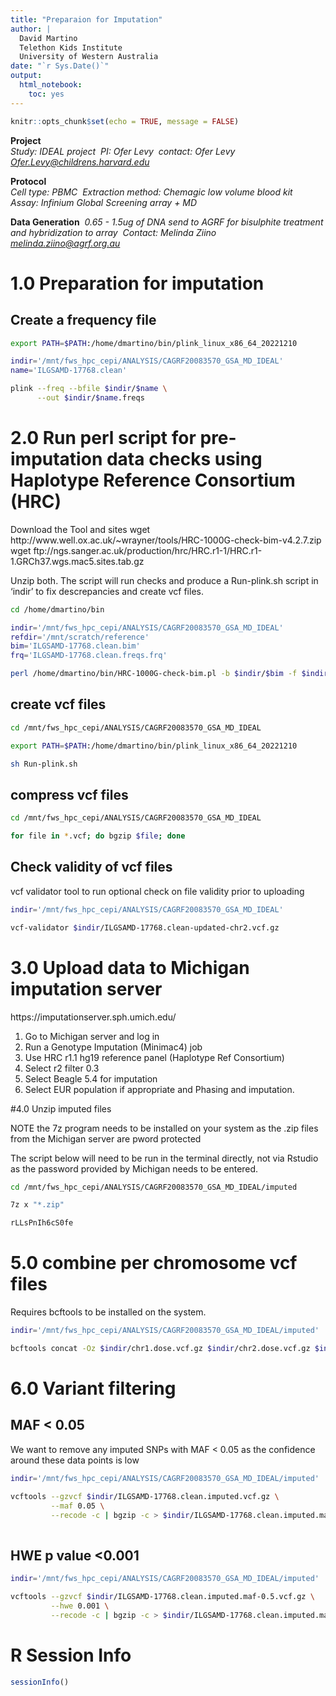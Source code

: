```yaml
---
title: "Preparaion for Imputation"
author: |
  David Martino  
  Telethon Kids Institute  
  University of Western Australia
date: "`r Sys.Date()`"
output:
  html_notebook:
    toc: yes
---
```


```r
knitr::opts_chunk$set(echo = TRUE, message = FALSE)
```

**Project**\
*Study: IDEAL project*\  
*PI: Ofer Levy*\  
*contact: Ofer Levy <Ofer.Levy@childrens.harvard.edu>*\   

**Protocol**\
*Cell type: PBMC*\  
*Extraction method: Chemagic low volume blood kit*\  
*Assay: Infinium Global Screening array + MD*\  

**Data Generation**\  
*0.65 - 1.5ug of DNA send to AGRF for bisulphite treatment and hybridization to array*\  
*Contact: Melinda Ziino <melinda.ziino@agrf.org.au>*\  


# 1.0 Preparation for imputation

## Create a frequency file
```bash
export PATH=$PATH:/home/dmartino/bin/plink_linux_x86_64_20221210

indir='/mnt/fws_hpc_cepi/ANALYSIS/CAGRF20083570_GSA_MD_IDEAL'
name='ILGSAMD-17768.clean'

plink --freq --bfile $indir/$name \
      --out $indir/$name.freqs
```

# 2.0 Run perl script for pre-imputation data checks using Haplotype Reference Consortium (HRC)

Download the Tool and sites
wget http://www.well.ox.ac.uk/~wrayner/tools/HRC-1000G-check-bim-v4.2.7.zip
wget ftp://ngs.sanger.ac.uk/production/hrc/HRC.r1-1/HRC.r1-1.GRCh37.wgs.mac5.sites.tab.gz

Unzip both. The script will run checks and produce a Run-plink.sh script in 'indir' to fix descrepancies and create vcf files.

```bash
cd /home/dmartino/bin

indir='/mnt/fws_hpc_cepi/ANALYSIS/CAGRF20083570_GSA_MD_IDEAL'
refdir='/mnt/scratch/reference'
bim='ILGSAMD-17768.clean.bim'
frq='ILGSAMD-17768.clean.freqs.frq'

perl /home/dmartino/bin/HRC-1000G-check-bim.pl -b $indir/$bim -f $indir/$frq -r $refdir/HRC.r1-1.GRCh37.wgs.mac5.sites.tab -h 

```

## create vcf files
```bash
cd /mnt/fws_hpc_cepi/ANALYSIS/CAGRF20083570_GSA_MD_IDEAL

export PATH=$PATH:/home/dmartino/bin/plink_linux_x86_64_20221210

sh Run-plink.sh

```


## compress vcf files
```bash
cd /mnt/fws_hpc_cepi/ANALYSIS/CAGRF20083570_GSA_MD_IDEAL

for file in *.vcf; do bgzip $file; done

```


## Check validity of vcf files

vcf validator tool to run optional check on file validity prior to uploading

```bash
indir='/mnt/fws_hpc_cepi/ANALYSIS/CAGRF20083570_GSA_MD_IDEAL'

vcf-validator $indir/ILGSAMD-17768.clean-updated-chr2.vcf.gz

```

# 3.0 Upload data to Michigan imputation server

https://imputationserver.sph.umich.edu/

1. Go to Michigan server and log in
2. Run a Genotype Imputation (Minimac4) job
3. Use HRC r1.1 hg19 reference panel (Haplotype Ref Consortium)
4. Select r2 filter 0.3
5. Select Beagle 5.4 for imputation
6. Select EUR population if appropriate and Phasing and imputation.



#4.0 Unzip imputed files

NOTE the 7z program needs to be installed on your system as the .zip files from the Michigan server are pword protected

The script below will need to be run in the terminal directly, not via Rstudio as the password provided by Michigan needs to be entered.

```bash
cd /mnt/fws_hpc_cepi/ANALYSIS/CAGRF20083570_GSA_MD_IDEAL/imputed

7z x "*.zip" 

rLLsPnIh6cS0fe

```


# 5.0 combine per chromosome vcf files

Requires bcftools to be installed on the system. 

```bash
indir='/mnt/fws_hpc_cepi/ANALYSIS/CAGRF20083570_GSA_MD_IDEAL/imputed'

bcftools concat -Oz $indir/chr1.dose.vcf.gz $indir/chr2.dose.vcf.gz $indir/chr3.dose.vcf.gz $indir/chr4.dose.vcf.gz $indir/chr5.dose.vcf.gz $indir/chr6.dose.vcf.gz $indir/chr7.dose.vcf.gz $indir/chr8.dose.vcf.gz $indir/chr9.dose.vcf.gz $indir/chr10.dose.vcf.gz $indir/chr11.dose.vcf.gz $indir/chr12.dose.vcf.gz $indir/chr13.dose.vcf.gz $indir/chr14.dose.vcf.gz $indir/chr15.dose.vcf.gz $indir/chr16.dose.vcf.gz $indir/chr17.dose.vcf.gz $indir/chr18.dose.vcf.gz $indir/chr19.dose.vcf.gz $indir/chr19.dose.vcf.gz $indir/chr21.dose.vcf.gz $indir/chr22.dose.vcf.gz > $indir/ILGSAMD-17768.clean.imputed.vcf.gz

```

# 6.0 Variant filtering

## MAF < 0.05

We want to remove any imputed SNPs with MAF < 0.05 as the confidence around these data points is low

```bash
indir='/mnt/fws_hpc_cepi/ANALYSIS/CAGRF20083570_GSA_MD_IDEAL/imputed'

vcftools --gzvcf $indir/ILGSAMD-17768.clean.imputed.vcf.gz \
         --maf 0.05 \
         --recode -c | bgzip -c > $indir/ILGSAMD-17768.clean.imputed.maf-0.5.vcf.gz
  
```

## HWE p value <0.001

```bash
indir='/mnt/fws_hpc_cepi/ANALYSIS/CAGRF20083570_GSA_MD_IDEAL/imputed'

vcftools --gzvcf $indir/ILGSAMD-17768.clean.imputed.maf-0.5.vcf.gz \
         --hwe 0.001 \
         --recode -c | bgzip -c > $indir/ILGSAMD-17768.clean.imputed.maf-0.5.hwe.vcf.gz

```


# R Session Info
```r
sessionInfo()
```

